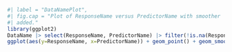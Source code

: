 
```r
#| label = "DataNamePlot",
#| fig.cap = "Plot of ResponseName versus PredictorName with smoother
#| added."
library(ggplot2)
DataName |> select(ResponseName, PredictorName) |> filter(!is.na(ResponseName), !is.na(PredictorName)) |>
ggplot(aes(y=ResponseName, x=PredictorName)) + geom_point() + geom_smooth()
```


